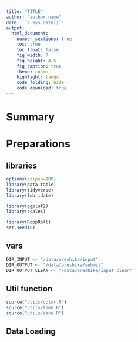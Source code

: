 ```yaml
---
title: "TITLE"
author: "author name"
date: '`r Sys.Date()`'
output:
  html_document:
    number_sections: true
    toc: true
    toc_float: false
    fig_width: 7
    fig_height: 4.5
    fig_caption: true
    theme: cosmo
    highlight: tango
    code_folding: hide
    code_download: true
---
```


# Summary 

# Preparations {.tabset .tabset-fade .tabset-pills}

## libraries

```r
options(scipen=100)
library(data.table)
library(tidyverse)
library(lubridate)

library(ggplot2)
library(scales)

library(RcppRoll)
set.seed(0)
```

## vars

```r
DIR_INPUT <- "/data/oreshika/input"
DIR_OUTPUT <- "/data/oreshika/submit"
DIR_OUTPUT_CLEAN <- "/data/oreshika/input_clean"
```

## Util function

```r
source("utils/color.R")
source("utils/time.R")
source("utils/save.R")
```

## Data Loading

```r

```